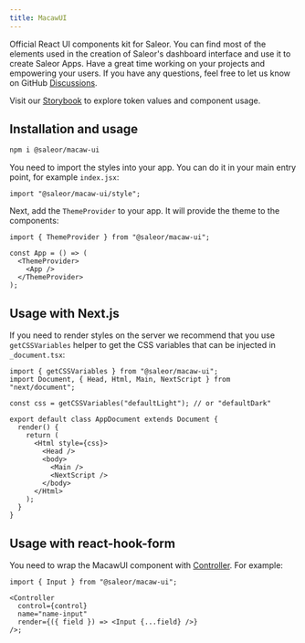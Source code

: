 ```yaml
---
title: MacawUI
---
```


Official React UI components kit for Saleor. You can find most of the elements used in the creation of Saleor's dashboard interface and use it to create Saleor Apps. Have a great time working on your projects and empowering your users. If you have any questions, feel free to let us know on GitHub [Discussions](https://github.com/saleor/macaw-ui/discussions).

Visit our [Storybook](https://macaw-ui.vercel.app) to explore token values and component usage.

## Installation and usage

```bash
npm i @saleor/macaw-ui
```

You need to import the styles into your app. You can do it in your main entry point, for example `index.jsx`:

```tsx
import "@saleor/macaw-ui/style";
```

Next, add the `ThemeProvider` to your app. It will provide the theme to the components:

```tsx
import { ThemeProvider } from "@saleor/macaw-ui";

const App = () => (
  <ThemeProvider>
    <App />
  </ThemeProvider>
);
```

## Usage with Next.js

If you need to render styles on the server we recommend that you use `getCSSVariables` helper to get the CSS variables that can be injected in `_document.tsx`:

```tsx
import { getCSSVariables } from "@saleor/macaw-ui";
import Document, { Head, Html, Main, NextScript } from "next/document";

const css = getCSSVariables("defaultLight"); // or "defaultDark"

export default class AppDocument extends Document {
  render() {
    return (
      <Html style={css}>
        <Head />
        <body>
          <Main />
          <NextScript />
        </body>
      </Html>
    );
  }
}
```

## Usage with react-hook-form

You need to wrap the MacawUI component with [Controller](https://react-hook-form.com/docs/usecontroller/controller). For example:

```tsx
import { Input } from "@saleor/macaw-ui";

<Controller
  control={control}
  name="name-input"
  render={({ field }) => <Input {...field} />}
/>;
```
